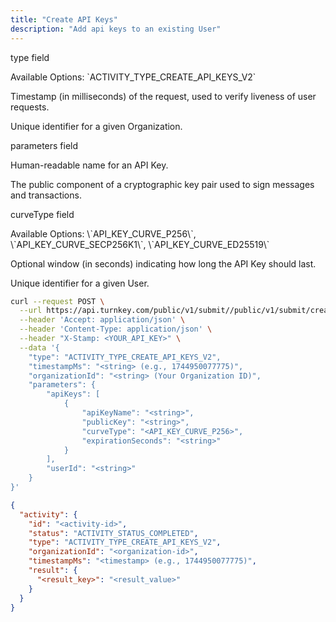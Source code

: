 ```yaml
---
title: "Create API Keys"
description: "Add api keys to an existing User"
---
```



<Authorizations />

<H3Bordered text="Body" />

<ParamField body="type" type="enum<string>" required={true}><p>type field</p><p>Available Options: \`ACTIVITY_TYPE_CREATE_API_KEYS_V2\`</p></ParamField>
<ParamField body="timestampMs" type="string" required={true}><p>Timestamp (in milliseconds) of the request, used to verify liveness of user requests.</p></ParamField>
<ParamField body="organizationId" type="string" required={true}><p>Unique identifier for a given Organization.</p></ParamField>
<ParamField body="parameters" type="object" required={true}>
  <p>parameters field</p>
  <Expandable title="parameters details">
    <NestedParam parentKey="parameters" childKey="apiKeys" type="array" required={true}>
      <Expandable title="apiKeys details">
        <NestedParam parentKey="parameters.apiKeys" childKey="apiKeyName" type="string" required={true}><p>Human-readable name for an API Key.</p></NestedParam>
        <NestedParam parentKey="parameters.apiKeys" childKey="publicKey" type="string" required={true}><p>The public component of a cryptographic key pair used to sign messages and transactions.</p></NestedParam>
        <NestedParam parentKey="parameters.apiKeys" childKey="curveType" type="enum<string>" required={true}><p>curveType field</p><p>Available Options: \`API_KEY_CURVE_P256\`, \`API_KEY_CURVE_SECP256K1\`, \`API_KEY_CURVE_ED25519\`</p></NestedParam>
        <NestedParam parentKey="parameters.apiKeys" childKey="expirationSeconds" type="string" required={false}><p>Optional window (in seconds) indicating how long the API Key should last.</p></NestedParam>
      </Expandable>
    </NestedParam>
    <NestedParam parentKey="parameters" childKey="userId" type="string" required={true}><p>Unique identifier for a given User.</p></NestedParam>
  </Expandable>
</ParamField>

<RequestExample>

```bash cURL
curl --request POST \
  --url https://api.turnkey.com/public/v1/submit//public/v1/submit/create_api_keys \
  --header 'Accept: application/json' \
  --header 'Content-Type: application/json' \
  --header "X-Stamp: <YOUR_API_KEY>" \
  --data '{
    "type": "ACTIVITY_TYPE_CREATE_API_KEYS_V2",
    "timestampMs": "<string> (e.g., 1744950077775)",
    "organizationId": "<string> (Your Organization ID)",
    "parameters": {
        "apiKeys": [
            {
                "apiKeyName": "<string>",
                "publicKey": "<string>",
                "curveType": "<API_KEY_CURVE_P256>",
                "expirationSeconds": "<string>"
            }
        ],
        "userId": "<string>"
    }
}'
```

</RequestExample>

<ResponseExample>

```json 200
{
  "activity": {
    "id": "<activity-id>",
    "status": "ACTIVITY_STATUS_COMPLETED",
    "type": "ACTIVITY_TYPE_CREATE_API_KEYS_V2",
    "organizationId": "<organization-id>",
    "timestampMs": "<timestamp> (e.g., 1744950077775)",
    "result": {
      "<result_key>": "<result_value>"
    }
  }
}
```

</ResponseExample>

